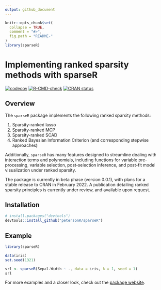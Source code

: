 ```yaml
---
output: github_document
---
```


<!-- README.md is generated from README.Rmd. Please edit that file -->

```r
knitr::opts_chunk$set(
  collapse = TRUE,
  comment = "#>",
  fig.path = "README-"
)
library(sparseR)
```

# Implementing ranked sparsity methods with sparseR

[![codecov](https://codecov.io/gh/petersonR/sparseR/branch/main/graph/badge.svg)](https://codecov.io/gh/petersonR/sparseR)
[![R-CMD-check](https://github.com/petersonR/sparseR/workflows/R-CMD-check/badge.svg)](https://github.com/petersonR/sparseR/actions)
[![CRAN status](https://www.r-pkg.org/badges/version/sparseR)](https://CRAN.R-project.org/package=sparseR)

## Overview

The `sparseR` package implements the following ranked sparsity methods:

1) Sparsity-ranked lasso
2) Sparsity-ranked MCP
3) Sparsity-ranked SCAD
4) Ranked Bayesian Information Criterion (and corresponding stepwise approaches)

Additionally, `sparseR` has many features designed to streamline dealing with interaction terms and polynomials, including functions for variable pre-processing, variable selection, post-selection inference, and post-fit model visualization under ranked sparsity.

The package is currently in beta phase (version 0.0.1), with plans for a stable release to CRAN in February 2022. A publication detailing ranked sparsity principles is currently under review, and available upon request. 

## Installation 

```r
# install.packages("devtools")
devtools::install_github("petersonR/sparseR")
```

## Example

```r
library(sparseR)
```

```r
data(iris)
set.seed(1321)

srl <- sparseR(Sepal.Width ~ ., data = iris, k = 1, seed = 1)
srl
```

For more examples and a closer look, check out the [package website](https://petersonr.github.io/sparseR/). 
